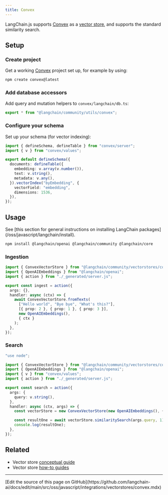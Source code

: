 ```yaml
---
title: Convex
---
```


LangChain.js supports [Convex](https://convex.dev/) as a [vector store](https://docs.convex.dev/vector-search), and supports the standard similarity search.

## Setup

### Create project

Get a working [Convex](https://docs.convex.dev/) project set up, for example by using:

```bash
npm create convex@latest
```

### Add database accessors

Add query and mutation helpers to `convex/langchain/db.ts`:

```ts title="convex/langchain/db.ts"
export * from "@langchain/community/utils/convex";
```

### Configure your schema

Set up your schema (for vector indexing):

```ts title="convex/schema.ts"
import { defineSchema, defineTable } from "convex/server";
import { v } from "convex/values";

export default defineSchema({
  documents: defineTable({
    embedding: v.array(v.number()),
    text: v.string(),
    metadata: v.any(),
  }).vectorIndex("byEmbedding", {
    vectorField: "embedding",
    dimensions: 1536,
  }),
});
```

## Usage

<Tip>
See [this section for general instructions on installing LangChain packages](/oss/javascript/langchain/install).
</Tip>

```bash npm
npm install @langchain/openai @langchain/community @langchain/core
```

### Ingestion

```typescript
import { ConvexVectorStore } from "@langchain/community/vectorstores/convex";
import { OpenAIEmbeddings } from "@langchain/openai";
import { action } from "./_generated/server.js";

export const ingest = action({
  args: {},
  handler: async (ctx) => {
    await ConvexVectorStore.fromTexts(
      ["Hello world", "Bye bye", "What's this?"],
      [{ prop: 2 }, { prop: 1 }, { prop: 3 }],
      new OpenAIEmbeddings(),
      { ctx }
    );
  },
});
```

### Search

```typescript
"use node";

import { ConvexVectorStore } from "@langchain/community/vectorstores/convex";
import { OpenAIEmbeddings } from "@langchain/openai";
import { v } from "convex/values";
import { action } from "./_generated/server.js";

export const search = action({
  args: {
    query: v.string(),
  },
  handler: async (ctx, args) => {
    const vectorStore = new ConvexVectorStore(new OpenAIEmbeddings(), { ctx });

    const resultOne = await vectorStore.similaritySearch(args.query, 1);
    console.log(resultOne);
  },
});
```

## Related

- Vector store [conceptual guide](/oss/javascript/integrations/vectorstores)
- Vector store [how-to guides](/oss/javascript/integrations/vectorstores)

---

<Callout icon="pen-to-square" iconType="regular">
  [Edit the source of this page on GitHub](https://github.com/langchain-ai/docs/edit/main/src/oss/javascript/integrations/vectorstores/convex.mdx)
</Callout>
